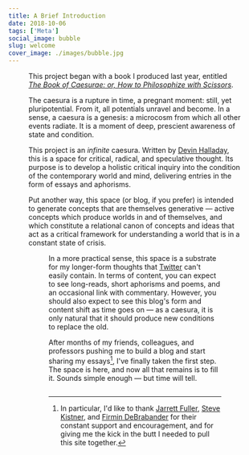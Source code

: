 ```yaml
---
title: A Brief Introduction
date: 2018-10-06
tags: ['Meta']
social_image: bubble
slug: welcome
cover_image: ./images/bubble.jpg
---
```


<Figure src={bubble} />

<Card emoji="✳️">

  This project began with a book I produced last year, entitled [*The Book of Caesurae: or, How to Philosophize with Scissors*](https://devinhalladay.com/work/book-of-caesurae/).

</Card>

The caesura is a rupture in time, a pregnant moment: still, yet pluripotential. From it, all potentials unravel and become. In a sense, a caesura is a genesis: a microcosm from which all other events radiate. It is a moment of deep, prescient awareness of state and condition.

This project is an *infinite* caesura. Written by [Devin Halladay](https://devinhalladay.com), this is a space for critical, radical, and speculative thought. Its purpose is to develop a holistic critical inquiry into the condition of the contemporary world and mind, delivering entries in the form of essays and aphorisms.

Put another way, this space (or blog, if you prefer) is intended to generate concepts that are themselves generative — active concepts which produce worlds in and of themselves, and which constitute a relational canon of concepts and ideas that act as a critical framework for understanding a world that is in a constant state of crisis.

<Figure src={leaves} />

In a more practical sense, this space is a substrate for my longer-form thoughts that [Twitter](https://twitter.com/devinhalladay) can't easily contain. In terms of content, you can expect to see long-reads, short aphorisms and poems, and an occasional link with commentary. However, you should also expect to see this blog's form and content shift as time goes on — as a caesura, it is only natural that it should produce new conditions to replace the old.

After months of my friends, colleagues, and professors pushing me to build a blog and start sharing my essays[^1], I've finally taken the first step. The space is here, and now all that remains is to fill it. Sounds simple enough — but time will tell.

[^1]: In particular, I'd like to thank [Jarrett Fuller](http://twitter.com/jarrettfuller), [Steve Kistner](https://twitter.com/realstevehere), and [Firmin DeBrabander](https://www.mica.edu/undergraduate-majors-minors/humanistic-studies-major/firmin-debrabander/) for their constant support and encouragement, and for giving me the kick in the butt I needed to pull this site together.


```references

```
